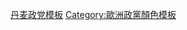 <!---
For consistency, the name of this and similar categories use country/continent/regional names rather than adjectives or adjectivals, as some of these adjectives and adjectivals are less than straightforward (see {{tsl|en|List of adjectival forms of place names||List of adjectival forms of place names}}).
---->
{{template category |type=function}}

[[Category:丹麦政党模板|]]
[[Category:歐洲政黨顏色模板|Category:歐洲政黨顏色模板]]